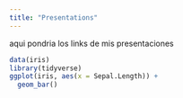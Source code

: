 ```yaml
---
title: "Presentations"
---
```


aqui pondria los links de mis presentaciones

```r
data(iris)
library(tidyverse)
ggplot(iris, aes(x = Sepal.Length)) +
  geom_bar()

```

